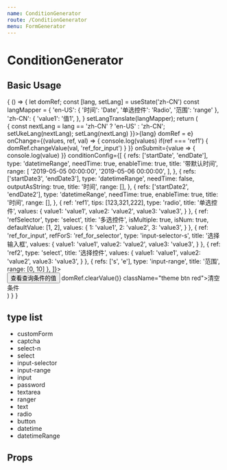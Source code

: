 ```yaml
---
name: ConditionGenerator
route: /ConditionGenerator
menu: FormGenerator
---
```



# ConditionGenerator

## Basic Usage

<Playground>
  {
    () => {
      let domRef;
      const [lang, setLang] = useState('zh-CN')
      const langMapper = {
        'en-US': {
          '时间': 'Date',
          '单选控件': 'Radio',
          '范围': 'range'
        },
        'zh-CN': {
          'value1': '值1',
        },
      }
      setLangTranslate(langMapper);
      return (
        <div>
          <span className="btn theme" onClick={e => {
            const nextLang = lang == 'zh-CN' ? 'en-US' : 'zh-CN';
            setUkeLang(nextLang);
            setLang(nextLang)
          }}>{lang}</span>
          <ConditionGenerator
            ref={e => domRef = e}
            onChange={(values, ref, val) => {
              console.log(values)
              if(ref === 'ref1') {
                domRef.changeValue(val, 'ref_for_input')
              }
            }}
            onSubmit={value => {
              console.log(value)
            }}
            conditionConfig={[
              {
                refs: ['startDate', 'endDate'],
                type: 'datetimeRange',
                needTime: true,
                enableTime: true,
                title: '带默认时间',
                range: [
                  '2019-05-05 00:00:00',
                  '2019-05-06 00:00:00',
                ],
              },
              {
                refs: ['startDate3', 'endDate3'],
                type: 'datetimeRange',
                needTime: false,
                outputAsString: true,
                title: '时间',
                range: [],
              },
              {
                refs: ['startDate2', 'endDate2'],
                type: 'datetimeRange',
                needTime: true,
                enableTime: true,
                title: '时间',
                range: [],
              },
              {
                ref: 'ref1',
                tips: [123,321,222],
                type: 'radio',
                title: '单选控件',
                values: {
                  value1: 'value1',
                  value2: 'value2',
                  value3: 'value3',
                }
              },
              {
                ref: 'refSelector',
                type: 'select',
                title: '多选控件',
                isMultiple: true,
                isNum: true,
                defaultValue: [1, 2],
                values: {
                  1: 'value1',
                  2: 'value2',
                  3: 'value3',
                }
              },
              {
                ref: 'ref_for_input',
                refForS: 'ref_for_selector',
                type: 'input-selector-s',
                title: '选择输入框',
                values: {
                  value1: 'value1',
                  value2: 'value2',
                  value3: 'value3',
                }
              },
              {
                ref: 'ref2',
                type: 'select',
                title: '选择控件',
                values: {
                  value1: 'value1',
                  value2: 'value2',
                  value3: 'value3',
                }
              },
              {
                refs: ['s', 'e'],
                type: 'input-range',
                title: '范围',
                range: [0, 10]
              },
            ]}>
            <div>
              <button type="submit" className="theme btn flat">查看查询条件的值</button>
              <span className="ml10" onClick={e => domRef.clearValue()} className="theme btn red">清空条件</span>
            </div>
          </ConditionGenerator>
        </div>
      )
    }
  }
</Playground>

## type list

- customForm
- captcha
- select-n
- select
- input-selector
- input-range
- input
- password
- textarea
- ranger
- text
- radio
- button
- datetime
- datetimeRange

## Props

<Props of={ConditionGenerator} />
